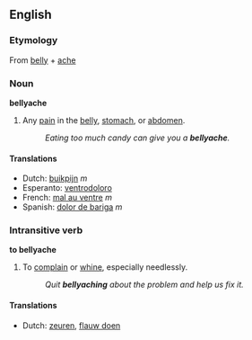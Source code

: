 ==English==
===Etymology===
From [[belly]] + [[ache]]

===Noun===
'''bellyache'''
#Any [[pain]] in the [[belly]], [[stomach]], or [[abdomen]].
#:''Eating too much candy can give you a '''bellyache'''.''

====Translations====
*Dutch: [[buikpijn]] ''m''
*Esperanto: [[ventrodoloro]]
*French: [[mal au ventre]] ''m''
*Spanish: [[dolor de bariga]] ''m''

===Intransitive verb===
'''to bellyache'''

#To [[complain]] or [[whine]], especially needlessly.
#:''Quit '''bellyaching''' about the problem and help us fix it.''

====Translations====
*Dutch: [[zeuren]], [[flauw doen]]